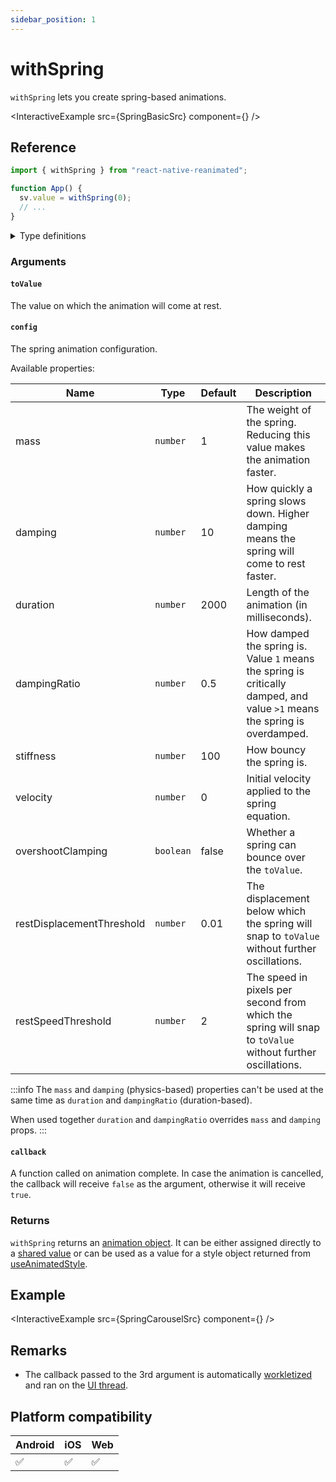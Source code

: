 ```yaml
---
sidebar_position: 1
---
```


# withSpring

`withSpring` lets you create spring-based animations.


<InteractiveExample src={SpringBasicSrc} component={<SpringBasic />} />

## Reference

```javascript
import { withSpring } from "react-native-reanimated";

function App() {
  sv.value = withSpring(0);
  // ...
}
```

<details>
<summary>Type definitions</summary>

```typescript
type AnimatableValue = number | string | number[];

interface WithSpringConfig {
  damping?: number;
  mass?: number;
  stiffness?: number;
  overshootClamping?: boolean;
  restSpeedThreshold?: number;
  restDisplacementThreshold?: number;
  velocity?: number;
}

function withSpring<T extends AnimatableValue>(
  toValue: T,
  config?: WithSpringConfig,
  callback?: (finished?: boolean, current?: AnimatableValue) => void
): T;
```

</details>

### Arguments

#### `toValue`

The value on which the animation will come at rest.

#### `config` <Optional />

The spring animation configuration.


<InteractivePlayground usePlayground={useSpringPlayground} />

Available properties:

| Name                      | Type      | Default | Description                                                                                                               |
| ------------------------- | --------- | ------- | ------------------------------------------------------------------------------------------------------------------------- |
| mass                      | `number`  | 1       | The weight of the spring. Reducing this value makes the animation faster.                                                 |
| damping                   | `number`  | 10      | How quickly a spring slows down. Higher damping means the spring will come to rest faster.                                |
| duration                  | `number`  | 2000    | Length of the animation (in milliseconds).                                                                                |
| dampingRatio              | `number`  | 0.5     | How damped the spring is. Value `1` means the spring is critically damped, and value `>1` means the spring is overdamped. |
| stiffness                 | `number`  | 100     | How bouncy the spring is.                                                                                                 |
| velocity                  | `number`  | 0       | Initial velocity applied to the spring equation.                                                                          |
| overshootClamping         | `boolean` | false   | Whether a spring can bounce over the `toValue`.                                                                           |
| restDisplacementThreshold | `number`  | 0.01    | The displacement below which the spring will snap to `toValue` without further oscillations.                              |
| restSpeedThreshold        | `number`  | 2       | The speed in pixels per second from which the spring will snap to `toValue` without further oscillations.                 |

:::info
The `mass` and `damping` (physics-based) properties can't be used at the same time as `duration` and `dampingRatio` (duration-based).

When used together `duration` and `dampingRatio` overrides `mass` and `damping` props.
:::

#### `callback` <Optional />

A function called on animation complete. In case the animation is cancelled, the callback will receive `false` as the argument, otherwise it will receive `true`.

### Returns

`withSpring` returns an [animation object](/docs/fundamentals/glossary#animation-object). It can be either assigned directly to a [shared value](/docs/fundamentals/glossary#shared-value) or can be used as a value for a style object returned from [useAnimatedStyle](docs/core/useAnimatedStyle).

## Example


<InteractiveExample src={SpringCarouselSrc} component={<SpringCarousel />} />

## Remarks

- The callback passed to the 3rd argument is automatically [workletized](/docs/fundamentals/glossary#to-workletize) and ran on the [UI thread](/docs/fundamentals/glossary#ui-thread).

## Platform compatibility

<div className="compatibility">

| Android | iOS | Web |
| ------- | --- | --- |
| ✅      | ✅  | ✅  |

</div>

